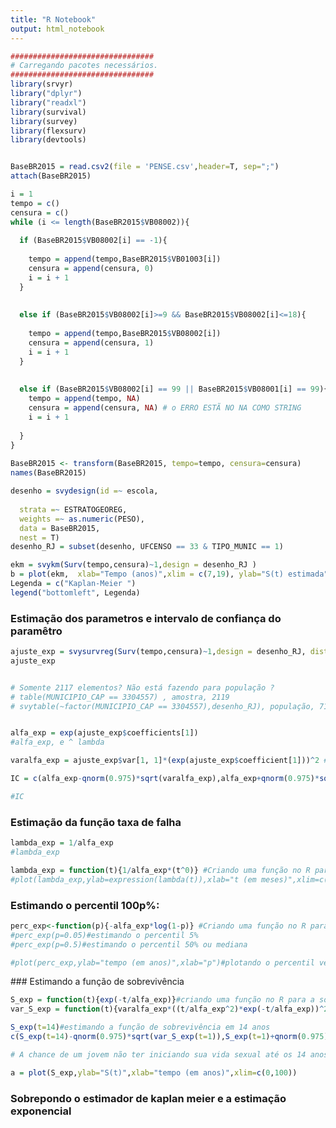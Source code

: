 ---
title: "R Notebook"
output: html_notebook
---


```{r}

################################
# Carregando pacotes necessários.
################################
library(srvyr)
library("dplyr")
library("readxl")
library(survival)
library(survey)
library(flexsurv)
library(devtools)


BaseBR2015 = read.csv2(file = 'PENSE.csv',header=T, sep=";")
attach(BaseBR2015)

i = 1 
tempo = c()
censura = c()
while (i <= length(BaseBR2015$VB08002)){
  
  if (BaseBR2015$VB08002[i] == -1){
    
    tempo = append(tempo,BaseBR2015$VB01003[i])
    censura = append(censura, 0)
    i = i + 1
  }  
  
  
  else if (BaseBR2015$VB08002[i]>=9 && BaseBR2015$VB08002[i]<=18){
    
    tempo = append(tempo,BaseBR2015$VB08002[i])
    censura = append(censura, 1)
    i = i + 1
  }
    
  
  else if (BaseBR2015$VB08002[i] == 99 || BaseBR2015$VB08001[i] == 99){
    tempo = append(tempo, NA)
    censura = append(censura, NA) # o ERRO ESTÃ NO NA COMO STRING
    i = i + 1
    
  }
}
  
BaseBR2015 <- transform(BaseBR2015, tempo=tempo, censura=censura)
names(BaseBR2015)

desenho = svydesign(id =~ escola,
                    
  strata =~ ESTRATOGEOREG,
  weights =~ as.numeric(PESO),
  data = BaseBR2015,
  nest = T)
desenho_RJ = subset(desenho, UFCENSO == 33 & TIPO_MUNIC == 1) 

```

```{r}
ekm = svykm(Surv(tempo,censura)~1,design = desenho_RJ )
b = plot(ekm,  xlab="Tempo (anos)",xlim = c(7,19), ylab="S(t) estimada")
Legenda = c("Kaplan-Meier ")
legend("bottomleft", Legenda)
```


### Estimação dos parametros e intervalo de confiança do paramêtro
```{r}
ajuste_exp = svysurvreg(Surv(tempo,censura)~1,design = desenho_RJ, dist='exponential')
ajuste_exp 


# Somente 2117 elementos? Não está fazendo para população ? 
# table(MUNICIPIO_CAP == 3304557) , amostra, 2119
# svytable(~factor(MUNICIPIO_CAP == 3304557),desenho_RJ), população, 71042.72


alfa_exp = exp(ajuste_exp$coefficients[1])
#alfa_exp, e ^ lambda 

varalfa_exp = ajuste_exp$var[1, 1]*(exp(ajuste_exp$coefficient[1]))^2 # Variância do parâmetro

IC = c(alfa_exp-qnorm(0.975)*sqrt(varalfa_exp),alfa_exp+qnorm(0.975)*sqrt(varalfa_exp)) # Intervalo de confiança de 95 para o parâmetro. 

#IC

```

### Estimação da função taxa de falha 
```{r}
lambda_exp = 1/alfa_exp
#lambda_exp

lambda_exp = function(t){1/alfa_exp*(t^0)} #Criando uma função no R para a taxa de falha
#plot(lambda_exp,ylab=expression(lambda(t)),xlab="t (em meses)",xlim=c(0,45))

```

### Estimando o percentil 100p%:
```{r}
perc_exp<-function(p){-alfa_exp*log(1-p)} #Criando uma função no R para o percentil
#perc_exp(p=0.05)#estimando o percentil 5%
#perc_exp(p=0.5)#estimando o percentil 50% ou mediana

#plot(perc_exp,ylab="tempo (em anos)",xlab="p")#plotando o percentil versus p

```

  ### Estimando a função de sobrevivência
```{r}
S_exp = function(t){exp(-t/alfa_exp)}#criando uma função no R para a sobrevivência
var_S_exp = function(t){varalfa_exp*((t/alfa_exp^2)*exp(-t/alfa_exp))^2} #criando uma função no R para a variância da função de sobrevivência

S_exp(t=14)#estimando a função de sobrevivência em 14 anos
c(S_exp(t=14)-qnorm(0.975)*sqrt(var_S_exp(t=1)),S_exp(t=1)+qnorm(0.975)*sqrt(var_S_exp(t=1)))#IC 95%

# A chance de um jovem não ter iniciando sua vida sexual até os 14 anos é de 75% com IC (0.75, 0.98)

a = plot(S_exp,ylab="S(t)",xlab="tempo (em anos)",xlim=c(0,100))
```

### Sobrepondo o estimador de kaplan meier e a estimação exponencial
```{r} 

```
